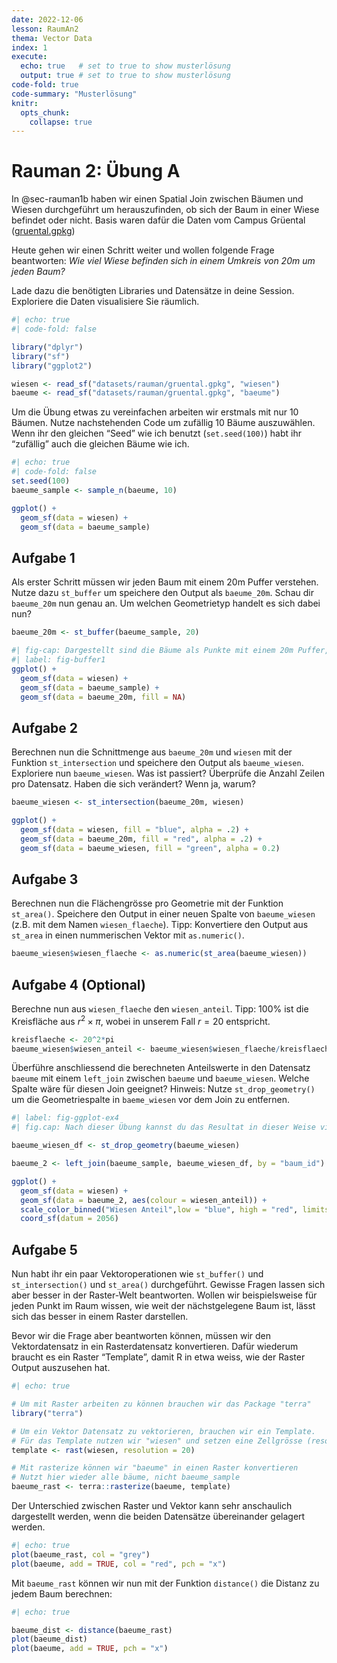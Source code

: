 ```yaml
---
date: 2022-12-06
lesson: RaumAn2
thema: Vector Data
index: 1
execute: 
  echo: true   # set to true to show musterlösung
  output: true # set to true to show musterlösung
code-fold: true
code-summary: "Musterlösung"
knitr:
  opts_chunk: 
    collapse: true  
---
```


# Rauman 2: Übung A

In @sec-rauman1b haben wir einen Spatial Join zwischen Bäumen und Wiesen durchgeführt um herauszufinden, ob sich der Baum in einer Wiese befindet oder nicht. Basis waren dafür die Daten vom Campus Grüental  ([gruental.gpkg](https://moodle.zhaw.ch/mod/resource/view.php?id=602277))

Heute gehen wir einen Schritt weiter und wollen folgende Frage beantworten: *Wie viel Wiese befinden sich in einem Umkreis von 20m um jeden Baum?*

Lade dazu die benötigten Libraries und Datensätze in deine Session. Exploriere die Daten visualisiere Sie räumlich.

```r
#| echo: true
#| code-fold: false

library("dplyr")
library("sf")
library("ggplot2")

wiesen <- read_sf("datasets/rauman/gruental.gpkg", "wiesen")
baeume <- read_sf("datasets/rauman/gruental.gpkg", "baeume")
```

Um die Übung etwas zu vereinfachen arbeiten wir erstmals mit nur 10 Bäumen. Nutze nachstehenden Code um zufällig 10 Bäume auszuwählen. Wenn ihr den gleichen "Seed" wie ich benutzt (`set.seed(100)`) habt ihr "zufällig" auch die gleichen Bäume wie ich.

```r
#| echo: true
#| code-fold: false
set.seed(100)
baeume_sample <- sample_n(baeume, 10)
```

```r
ggplot() +
  geom_sf(data = wiesen) +
  geom_sf(data = baeume_sample)
```

## Aufgabe 1

Als erster Schritt müssen wir jeden Baum mit einem 20m Puffer verstehen. Nutze dazu `st_buffer` um speichere den Output als `baeume_20m`. Schau dir `baeume_20m` nun genau an. Um welchen Geometrietyp handelt es sich dabei nun?

```r
baeume_20m <- st_buffer(baeume_sample, 20)
```

```r
#| fig-cap: Dargestellt sind die Bäume als Punkte mit einem 20m Puffer, sowie die Wiesen im Hintergrund.
#| label: fig-buffer1
ggplot() +
  geom_sf(data = wiesen) +
  geom_sf(data = baeume_sample) +
  geom_sf(data = baeume_20m, fill = NA)
```

## Aufgabe 2

Berechnen nun die Schnittmenge aus `baeume_20m` und `wiesen` mit der Funktion `st_intersection` und speichere den Output als `baeume_wiesen`. Exploriere nun `baeume_wiesen`. Was ist passiert? Überprüfe die Anzahl Zeilen pro Datensatz. Haben die sich verändert? Wenn ja, warum?

```r
baeume_wiesen <- st_intersection(baeume_20m, wiesen) 

ggplot() +
  geom_sf(data = wiesen, fill = "blue", alpha = .2) +
  geom_sf(data = baeume_20m, fill = "red", alpha = .2) +
  geom_sf(data = baeume_wiesen, fill = "green", alpha = 0.2) 
```

## Aufgabe 3

Berechnen nun die Flächengrösse pro Geometrie mit der Funktion `st_area()`. Speichere den Output in einer neuen Spalte von `baeume_wiesen` (z.B. mit dem Namen `wiesen_flaeche`). Tipp: Konvertiere den Output aus `st_area` in einen nummerischen Vektor mit `as.numeric()`.

```r
baeume_wiesen$wiesen_flaeche <- as.numeric(st_area(baeume_wiesen))
```

## Aufgabe 4 (Optional)

Berechne nun aus `wiesen_flaeche` den `wiesen_anteil`. Tipp: 100% ist die Kreisfläche aus $r^2\times \pi$, wobei in unserem Fall $r = 20$ entspricht.

```r
kreisflaeche <- 20^2*pi
baeume_wiesen$wiesen_anteil <- baeume_wiesen$wiesen_flaeche/kreisflaeche
```

Überführe anschliessend die berechneten Anteilswerte in den Datensatz `baeume` mit einem `left_join` zwischen `baeume` und `baeume_wiesen`. Welche Spalte wäre für diesen Join geeignet? Hinweis: Nutze `st_drop_geometry()` um die Geometriespalte in `baeme_wiesen` vor dem Join zu entfernen.

```r
#| label: fig-ggplot-ex4
#| fig.cap: Nach dieser Übung kannst du das Resultat in dieser Weise visualisieren.

baeume_wiesen_df <- st_drop_geometry(baeume_wiesen)

baeume_2 <- left_join(baeume_sample, baeume_wiesen_df, by = "baum_id")

ggplot() +
  geom_sf(data = wiesen) +
  geom_sf(data = baeume_2, aes(colour = wiesen_anteil)) +
  scale_color_binned("Wiesen Anteil",low = "blue", high = "red", limits = c(0,1), label = scales::label_percent()) +
  coord_sf(datum = 2056)
```

## Aufgabe 5 {#sec-raster-intro1}

Nun habt ihr ein paar Vektoroperationen wie `st_buffer()` und `st_intersection()` und `st_area()` durchgeführt. Gewisse Fragen lassen sich aber besser in der Raster-Welt beantworten. Wollen wir beispielsweise für jeden Punkt im Raum wissen, wie weit der nächstgelegene Baum ist, lässt sich das besser in einem Raster darstellen.

Bevor wir die Frage aber beantworten können, müssen wir den Vektordatensatz in ein Rasterdatensatz konvertieren. Dafür wiederum braucht es ein Raster "Template", damit R in etwa weiss, wie der Raster Output auszusehen hat. 

```r
#| echo: true

# Um mit Raster arbeiten zu können brauchen wir das Package "terra"
library("terra")

# Um ein Vektor Datensatz zu vektorieren, brauchen wir ein Template.
# Für das Template nutzen wir "wiesen" und setzen eine Zellgrösse (resolution)
template <- rast(wiesen, resolution = 20)

# Mit rasterize können wir "baeume" in einen Raster konvertieren
# Nutzt hier wieder alle bäume, nicht baeume_sample
baeume_rast <- terra::rasterize(baeume, template)
```

Der Unterschied zwischen Raster und Vektor kann sehr anschaulich dargestellt werden, wenn die beiden Datensätze übereinander gelagert werden.

```r
#| echo: true
plot(baeume_rast, col = "grey")
plot(baeume, add = TRUE, col = "red", pch = "x")
```

Mit `baeume_rast` können wir nun mit der Funktion `distance()` die Distanz zu jedem Baum berechnen:

```r
#| echo: true

baeume_dist <- distance(baeume_rast)
plot(baeume_dist)
plot(baeume, add = TRUE, pch = "x")
```

